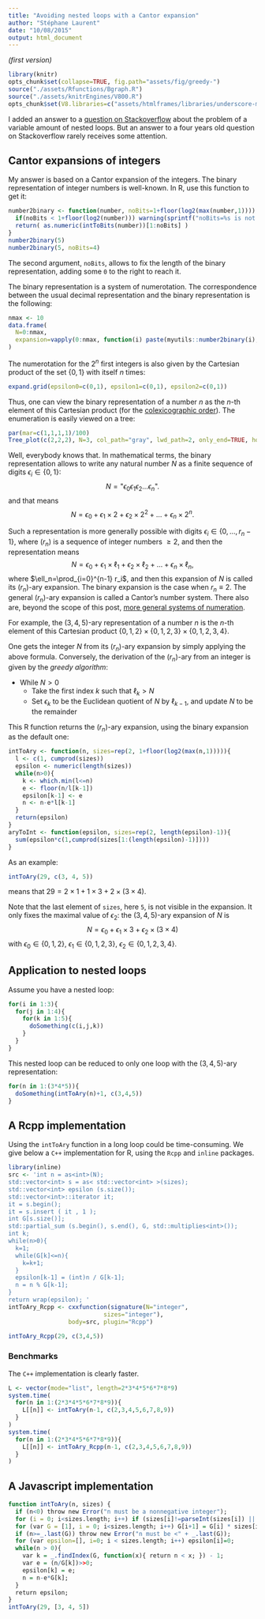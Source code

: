 ```yaml
---
title: "Avoiding nested loops with a Cantor expansion"
author: "Stéphane Laurent"
date: "10/08/2015"
output: html_document
---
```


*(first version)*


```r
library(knitr)
opts_chunk$set(collapse=TRUE, fig.path="assets/fig/greedy-")
source("./assets/Rfunctions/Bgraph.R")
source("./assets/knitrEngines/V800.R")
opts_chunk$set(V8.libraries=c("assets/htmlframes/libraries/underscore-min.js"))
```


I added an answer to a [question on Stackoverflow](http://stackoverflow.com/q/4683539/1100107) about the problem of a variable amount of nested loops. But an answer to a four years old question on Stackoverflow rarely receives some attention. 

## Cantor expansions of integers

My answer is based on a Cantor expansion of the integers. 
The binary representation of integer numbers is well-known. In R, use this function to get it:

```r
number2binary <- function(number, noBits=1+floor(log2(max(number,1)))) {
  if(noBits < 1+floor(log2(number))) warning(sprintf("noBits=%s is not enough", noBits))
  return( as.numeric(intToBits(number))[1:noBits] ) 
}
number2binary(5)
number2binary(5, noBits=4)
```

The second argument, `noBits`, allows to fix the length of the binary representation, adding some `0` to the right to reach it.

The binary representation is a system of numerotation. The correspondence between the usual decimal representation and the binary representation is the following:

```r
nmax <- 10
data.frame(
  N=0:nmax,
  expansion=vapply(0:nmax, function(i) paste(myutils::number2binary(i), collapse=""), character(1))
)
```

The numerotation for the $2^n$ first integers is also given by the Cartesian product of the set $\{0,1\}$ with itself $n$ times:

```r
expand.grid(epsilon0=c(0,1), epsilon1=c(0,1), epsilon2=c(0,1))
```

Thus, one can view the binary representation of a number $n$ as the $n$-th element of this Cartesian product (for the [colexicographic order](https://en.wikipedia.org/wiki/Lexicographical_order#Colexicographic_order)). The enumeration is easily viewed on a tree:

```r
par(mar=c(1,1,1,1)/100)
Tree_plot(c(2,2,2), N=3, col_path="gray", lwd_path=2, only_end=TRUE, hor=FALSE)
```


Well, everybody knows that. In mathematical terms, 
 the binary representation allows to write any natural number $N$ as a finite sequence of 
digits $\epsilon_i \in \{0,1\}$:
$$
N = \text{"}\epsilon_0\epsilon_1\epsilon_2\ldots\epsilon_n\text{"}.
$$
and that means
$$
N = \epsilon_0 + \epsilon_1\times 2 + \epsilon_2 \times 2^2 + \ldots + \epsilon_n \times 2^n.
$$

Such a representation is more generally possible with digits $\epsilon_i \in \{0,\ldots, r_n-1\}$, where $(r_n)$ is a sequence of integer numbers $\geq 2$, and then the representation means
$$
N = \epsilon_0 + \epsilon_1\times \ell_1 + \epsilon_2 \times \ell_2 + \ldots + \epsilon_n \times \ell_n,
$$
where $\ell_n=\prod_{i=0}^{n-1} r_i$, and then this expansion of $N$ is called its $(r_n)$-ary expansion. The binary expansion is the case when $r_n\equiv 2$. The general $(r_n)$-ary expansion is called a Cantor's number system. There also are, beyond the scope of this post,  [more general systems of numeration](http://matwbn.icm.edu.pl/ksiazki/aa/aa70/aa7022.pdf).

For example, the $(3,4,5)$-ary representation of a number $n$ is the $n$-th element of this Cartesian product $\{0,1,2\}\times\{0,1,2,3\}\times\{0,1,2,3,4\}$.

One gets the integer $N$ from its $(r_n)$-ary expansion by simply applying the above formula. Conversely, the derivation of the $(r_n)$-ary from an integer is given by the *greedy algorithm*:

* While $N>0$
    - Take the first index $k$ such that $\ell_k > N$
    - Set $\epsilon_k$ to be the Euclidean quotient of $N$ by $\ell_{k-1}$, and update $N$ to be the remainder 

This R function returns the $(r_n)$-ary expansion, using the binary expansion as the default one:

```r
intToAry <- function(n, sizes=rep(2, 1+floor(log2(max(n,1))))){
  l <- c(1, cumprod(sizes))
  epsilon <- numeric(length(sizes))
  while(n>0){
    k <- which.min(l<=n)
    e <- floor(n/l[k-1])
    epsilon[k-1] <- e
    n <- n-e*l[k-1]
  }
  return(epsilon)
}
aryToInt <- function(epsilon, sizes=rep(2, length(epsilon)-1)){
  sum(epsilon*c(1,cumprod(sizes[1:(length(epsilon)-1)])))
}
```

As an example:
```r
intToAry(29, c(3, 4, 5)) 
```
means that $29 = 2\times 1 + 1 \times 3  + 2 \times (3\times 4)$. 

Note that the last element of `sizes`, here `5`, is not visible in the expansion. It 
only fixes the maximal value of $\epsilon_2$: the $(3,4,5)$-ary expansion of $N$ is 
$$
N = \epsilon_0 + \epsilon_1 \times 3 + \epsilon_2 \times (3\times 4)
$$
with $\epsilon_0 \in \{0,1,2\}$, $\epsilon_1 \in \{0, 1, 2, 3\}$, $\epsilon_2 \in \{0, 1, 2, 3, 4\}$.


## Application to nested loops 

Assume you have a nested loop:

```r
for(i in 1:3){
  for(j in 1:4){
    for(k in 1:5){
      doSomething(c(i,j,k))
    }
  }
}
```

This nested loop can be reduced to only one loop with the $(3,4,5)$-ary representation:

```r
for(n in 1:(3*4*5)){
  doSomething(intToAry(n)+1, c(3,4,5))
}
```


## A Rcpp implementation 

Using the `intToAry` function in a long loop could be time-consuming. We give below a `C++` implementation for R, using the `Rcpp` and `inline` packages.

```r
library(inline)
src <- 'int n = as<int>(N);
std::vector<int> s = as< std::vector<int> >(sizes);
std::vector<int> epsilon (s.size());
std::vector<int>::iterator it;
it = s.begin();
it = s.insert ( it , 1 );
int G[s.size()];
std::partial_sum (s.begin(), s.end(), G, std::multiplies<int>());
int k;
while(n>0){
  k=1;
  while(G[k]<=n){
    k=k+1;
  }
  epsilon[k-1] = (int)n / G[k-1];
  n = n % G[k-1];
}
return wrap(epsilon); '
intToAry_Rcpp <- cxxfunction(signature(N="integer",
                           sizes="integer"),
                 body=src, plugin="Rcpp")
```


```r
intToAry_Rcpp(29, c(3,4,5))
```

### Benchmarks 

The `C++` implementation is clearly faster.

```r
L <- vector(mode="list", length=2*3*4*5*6*7*8*9)
system.time(
  for(n in 1:(2*3*4*5*6*7*8*9)){
    L[[n]] <- intToAry(n-1, c(2,3,4,5,6,7,8,9))
  }
)
system.time(
  for(n in 1:(2*3*4*5*6*7*8*9)){
    L[[n]] <- intToAry_Rcpp(n-1, c(2,3,4,5,6,7,8,9))
  }
)
```

## A Javascript implementation 

```r
function intToAry(n, sizes) {
  if (n<0) throw new Error("n must be a nonnegative integer");
  for (i = 0; i<sizes.length; i++) if (sizes[i]!=parseInt(sizes[i]) || sizes[i]<1){  throw new Error("sizes must be a vector of integers be >1"); };
  for (var G = [1], i = 0; i<sizes.length; i++) G[i+1] = G[i] * sizes[i]; 
  if (n>=_.last(G)) throw new Error("n must be <" + _.last(G));
  for (var epsilon=[], i=0; i < sizes.length; i++) epsilon[i]=0;
  while(n > 0){
    var k = _.findIndex(G, function(x){ return n < x; }) - 1;
    var e = (n/G[k])>>0;
    epsilon[k] = e;
    n = n-e*G[k];
  }
  return epsilon;
}
intToAry(29, [3, 4, 5])
```




